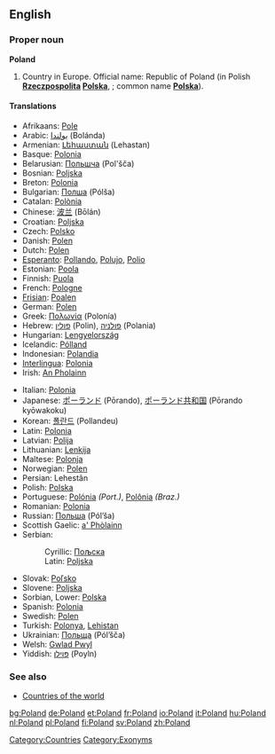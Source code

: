 {{wikipedia}}
==English==

===Proper noun===
'''Poland'''
# Country in Europe. Official name: Republic of Poland (in Polish '''[[rzeczpospolita|Rzeczpospolita]] [[polska|Polska]]''', {{IPA|/ʒɛtʃpɔspɔˈlita ˈpɔlska/}}; common name '''[[Polska]]''').

====Translations====
{{top}}
*Afrikaans: [[Pole]]
*Arabic: [[بولندا]] (Bolánda) {{f}}
*Armenian: [[Լեհաստան]] (Lehastan)
*Basque: [[Polonia]]
*Belarusian: [[Польшча]] (Pol'šča)
*Bosnian: [[Poljska#Bosnian|Poljska]] {{f}}
*Breton: [[Polonia]]
*Bulgarian: [[Полша]] (Pólša) {{f}}
*Catalan: [[Polònia]]
*Chinese: [[波兰]] (Bōlán)
*Croatian: [[Poljska#Croatian|Poljska]] {{f}}
*Czech: [[Polsko]] {{n}}
*Danish: [[Polen]]
*Dutch: [[Polen]] {{n}}
*[[Esperanto]]: [[Pollando]], [[Polujo]], [[Polio]]
*Estonian: [[Poola]]
*Finnish: [[Puola]]
*French: [[Pologne]]
*[[Frisian]]: [[Poalen]] {{n}}
*German: [[Polen]] {{n}}
*Greek: [[Πολωνία]] (Polonía) {{f}}
*Hebrew: [[פולין]] (Polin), [[פולניה]] (Polania)
*Hungarian: [[Lengyelország]]
*Icelandic: [[Pólland]]
*Indonesian: [[Polandia]]
*[[Interlingua]]: [[Polonia]]
*Irish: [[Polainn|An Pholainn]]
{{mid}}
*Italian: [[Polonia]]
*Japanese: [[ポーランド]] (Pōrando), [[ポーランド共和国]] (Pōrando kyōwakoku)
*Korean: [[폴란드]] (Pollandeu)
*Latin: [[Polonia]] {{f}}
*Latvian: [[Polija]] {{f}}
*Lithuanian: [[Lenkija]]
*Maltese: [[Polonja]]
*Norwegian: [[Polen]]
*Persian: {{FAchar|[[لهستان]]}} Lehestân
*Polish: [[Polska]] {{f}}
*Portuguese: [[Polónia]] ''(Port.)'', [[Polônia]] ''(Braz.)'' {{f}}
*Romanian: [[Polonia]] {{f}}
*Russian: [[Польша]] (Pól’ša) {{f}}
*Scottish Gaelic: [[Pòlainn|a' Phòlainn]]
*Serbian:
*:Cyrillic: [[Пољска#Serbian|Пољска]] {{f}}
*:Latin: [[Poljska#Serbian|Poljska]] {{f}}
*Slovak: [[Poľsko]] {{n}}
*Slovene: [[Poljska#Slovene|Poljska]] {{f}}
*Sorbian, Lower: [[Polska]] {{f}}
*Spanish: [[Polonia]] {{f}}
*Swedish: [[Polen]]
*Turkish: [[Polonya]], [[Lehistan]]
*Ukrainian: [[Польща]] (Pól’šča) {{f}}
*Welsh: [[Gwlad Pwyl]]
*Yiddish: [[פּױלן]] (Poyln)
{{bottom}}

===See also===
*[[Countries of the world]]

[[Category:Countries]]
[[Category:Exonyms]]
[[bg:Poland]]
[[de:Poland]]
[[et:Poland]]
[[fr:Poland]]
[[io:Poland]]
[[it:Poland]]
[[hu:Poland]]
[[nl:Poland]]
[[pl:Poland]]
[[fi:Poland]]
[[sv:Poland]]
[[zh:Poland]]
